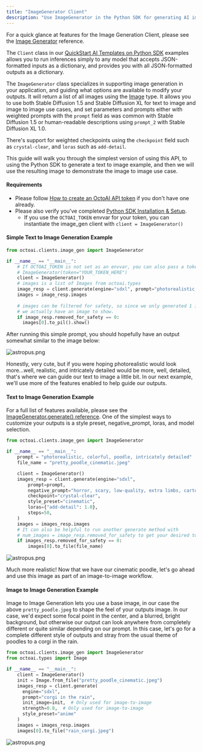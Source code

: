 ```yaml
---
title: "ImageGenerator Client"
description: "Use ImageGenerator in the Python SDK for generating AI images simply."
---
```


For a quick glance at features for the Image Generation Client, please see the [Image Generator](https://octoml.github.io/octoai-python-sdk/octoai.clients.html#module-octoai.clients.image%5Fgen) reference.

The `Client` class in our [QuickStart AI Templates on Python SDK](/docs/quickstart-templates-to-run-inferences) examples allows you to run inferences simply to any model that accepts JSON-formatted inputs as a dictionary, and provides you with all JSON-formatted outputs as a dictionary.

The `ImageGenerator` class specializes in supporting image generation in your application, and guiding what options are available to modify your outputs. It will return a list of all images using the [Image](https://octoml.github.io/octoai-python-sdk/octoai.html#octoai.types.Image) type. It allows you to use both Stable Diffusion 1.5 and Stable Diffusion XL for text to image and image to image use cases, and set parameters and prompts either with weighted prompts with the `prompt` field as was common with Stable Diffusion 1.5 or human-readable descriptions using `prompt_2` with Stable Diffusion XL 1.0.

There's support for weighted checkpoints using the `checkpoint` field such as `crystal-clear`, and `loras` such as `add-detail`.

This guide will walk you through the simplest version of using this API, to using the Python SDK to generate a text to image example, and then we will use the resulting image to demonstrate the image to image use case.

#### Requirements

* Please follow [How to create an OctoAI API token](/docs/how-to-create-an-octoai-access-token) if you don't have one already.
* Please also verify you've completed [Python SDK Installation & Setup](/docs/python-sdk-installation-setup).  
   * If you use the `OCTOAI_TOKEN` envvar for your token, you can instantiate the image\_gen client with `client = ImageGenerator()`

#### Simple Text to Image Generation Example

```Python Python
from octoai.clients.image_gen import ImageGenerator

if __name__ == "__main__":
  	# If OCTOAI_TOKEN is not set as an envvar, you can also pass a token to the client with:
    # ImageGenerator(token="YOUR_TOKEN_HERE")
    client = ImageGenerator()
    # images is a list of Images from octoai.types
    image_resp = client.generate(engine="sdxl", prompt="photorealistic, poodle, intricately detailed")
    images = image_resp.images
    
    # images can be filtered for safety, so since we only generated 1 image by default, this verifies
    # we actually have an image to show.
    if image_resp.removed_for_safety == 0:
      images[0].to_pil().show()
```

After running this simple prompt, you should hopefully have an output somewhat similar to the image below:

![astropus.png](/images/b584185-pretty_poodle.jpeg)

Honestly, very cute, but if you were hoping photorealistic would look more...well, realistic, and intricately detailed would be more, well, detailed, that's where we can guide our text to image a little bit. In our next example, we'll use more of the features enabled to help guide our outputs.

#### Text to Image Generation Example

For a full list of features available, please see the [ImageGenerator.generate() reference](https://octoml.github.io/octoai-python-sdk/octoai.clients.html#octoai.clients.image%5Fgen.ImageGenerator). One of the simplest ways to customize your outputs is a style preset, negative\_prompt, loras, and model selection.

```Python Python
from octoai.clients.image_gen import ImageGenerator

if __name__ == "__main__":
    prompt = "photorealistic, colorful, poodle, intricately detailed"
    file_name = "pretty_poodle_cinematic.jpeg"

    client = ImageGenerator()
    images_resp = client.generate(engine="sdxl",
        prompt=prompt,
        negative_prompt="horror, scary, low-quality, extra limbs, cartoon",
        checkpoint="crystal-clear",
        style_preset="cinematic",
        loras={"add-detail": 1.0},
        steps=50,
    )
    images = images_resp.images
    # It can also be helpful to run another generate method with 
    # num_images = image_resp.removed_for_safety to get your desired total images
   	if images_resp.removed_for_safety == 0:
    	images[0].to_file(file_name)

```

![astropus.png](/images/2c488da-pretty_poodle_cinematic.jpeg)

Much more realistic! Now that we have our cinematic poodle, let's go ahead and use this image as part of an image-to-image workflow.

#### Image to Image Generation Example

Image to Image Generation lets you use a base image, in our case the above `pretty_poodle.jpeg` to shape the feel of your outputs image. In our case, we'd expect some focal point in the center, and a blurred, bright background, but otherwise our output can look anywhere from completely different or quite similar depending on our prompt. In this case, let's go for a complete different style of outputs and stray from the usual theme of poodles to a corgi in the rain.

```Python Python
from octoai.clients.image_gen import ImageGenerator
from octoai.types import Image

if __name__ == "__main__":
    client = ImageGenerator()
    init = Image.from_file("pretty_poodle_cinematic.jpeg")
    images_resp = client.generate(
      engine="sdxl",
      prompt="corgi in the rain",
      init_image=init,  # Only used for image-to-image
      strength=0.8,  # Only used for image-to-image
      style_preset="anime"
    )
    images = images_resp.images
    images[0].to_file("rain_corgi.jpeg")
```

![astropus.png](/images/d8e0614-rain_corgi.jpeg)
